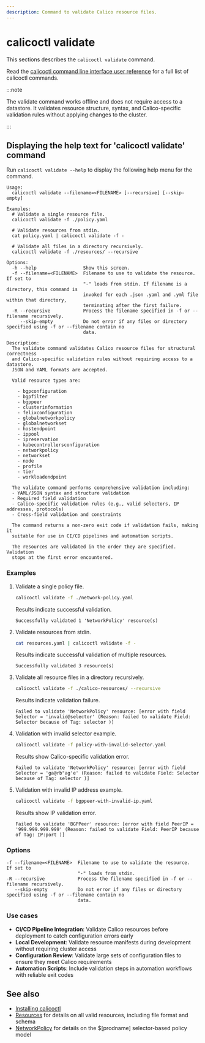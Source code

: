 ```yaml
---
description: Command to validate Calico resource files.
---
```


# calicoctl validate

This sections describes the `calicoctl validate` command.

Read the [calicoctl command line interface user reference](overview.mdx)
for a full list of calicoctl commands.

:::note

The validate command works offline and does not require access to a 
datastore. It validates resource structure, syntax, and Calico-specific 
validation rules without applying changes to the cluster.

:::

## Displaying the help text for 'calicoctl validate' command

Run `calicoctl validate --help` to display the following help menu for the
command.

```
Usage:
  calicoctl validate --filename=<FILENAME> [--recursive] [--skip-empty]

Examples:
  # Validate a single resource file.
  calicoctl validate -f ./policy.yaml

  # Validate resources from stdin.
  cat policy.yaml | calicoctl validate -f -

  # Validate all files in a directory recursively.
  calicoctl validate -f ./resources/ --recursive

Options:
  -h --help                 Show this screen.
  -f --filename=<FILENAME>  Filename to use to validate the resource.  If set to
                            "-" loads from stdin. If filename is a directory, this command is
                            invoked for each .json .yaml and .yml file within that directory,
                            terminating after the first failure.
  -R --recursive            Process the filename specified in -f or --filename recursively.
     --skip-empty           Do not error if any files or directory specified using -f or --filename contain no
                            data.

Description:
  The validate command validates Calico resource files for structural correctness
  and Calico-specific validation rules without requiring access to a datastore.
  JSON and YAML formats are accepted.

  Valid resource types are:

    - bgpconfiguration
    - bgpfilter
    - bgppeer
    - clusterinformation
    - felixconfiguration
    - globalnetworkpolicy
    - globalnetworkset
    - hostendpoint
    - ippool
    - ipreservation
    - kubecontrollersconfiguration
    - networkpolicy
    - networkset
    - node
    - profile
    - tier
    - workloadendpoint

  The validate command performs comprehensive validation including:
  - YAML/JSON syntax and structure validation
  - Required field validation
  - Calico-specific validation rules (e.g., valid selectors, IP addresses, protocols)
  - Cross-field validation and constraints

  The command returns a non-zero exit code if validation fails, making it
  suitable for use in CI/CD pipelines and automation scripts.

  The resources are validated in the order they are specified. Validation
  stops at the first error encountered.
```

### Examples

1. Validate a single policy file.

   ```bash
   calicoctl validate -f ./network-policy.yaml
   ```

   Results indicate successful validation.

   ```
   Successfully validated 1 'NetworkPolicy' resource(s)
   ```

2. Validate resources from stdin.

   ```bash
   cat resources.yaml | calicoctl validate -f -
   ```

   Results indicate successful validation of multiple resources.

   ```
   Successfully validated 3 resource(s)
   ```

3. Validate all resource files in a directory recursively.

   ```bash
   calicoctl validate -f ./calico-resources/ --recursive
   ```

   Results indicate validation failure.

   ```
   Failed to validate 'NetworkPolicy' resource: [error with field Selector = 'invalid@selector' (Reason: failed to validate Field: Selector because of Tag: selector )]
   ```

4. Validation with invalid selector example.

   ```bash
   calicoctl validate -f policy-with-invalid-selector.yaml
   ```

   Results show Calico-specific validation error.

   ```
   Failed to validate 'NetworkPolicy' resource: [error with field Selector = 'ga@rb"ag'e' (Reason: failed to validate Field: Selector because of Tag: selector )]
   ```

5. Validation with invalid IP address example.

   ```bash
   calicoctl validate -f bgppeer-with-invalid-ip.yaml
   ```

   Results show IP validation error.

   ```
   Failed to validate 'BGPPeer' resource: [error with field PeerIP = '999.999.999.999' (Reason: failed to validate Field: PeerIP because of Tag: IP:port )]
   ```

### Options

```
-f --filename=<FILENAME>  Filename to use to validate the resource.  If set to
                          "-" loads from stdin.
-R --recursive            Process the filename specified in -f or --filename recursively.
   --skip-empty           Do not error if any files or directory specified using -f or --filename contain no
                          data.
```

### Use cases

- **CI/CD Pipeline Integration**: Validate Calico resources before deployment to catch configuration errors early
- **Local Development**: Validate resource manifests during development without requiring cluster access
- **Configuration Review**: Validate large sets of configuration files to ensure they meet Calico requirements
- **Automation Scripts**: Include validation steps in automation workflows with reliable exit codes

## See also

- [Installing calicoctl](../../operations/calicoctl/install.mdx)
- [Resources](../resources/overview.mdx) for details on all valid resources, including file format
  and schema
- [NetworkPolicy](../resources/networkpolicy.mdx) for details on the $[prodname] selector-based policy model